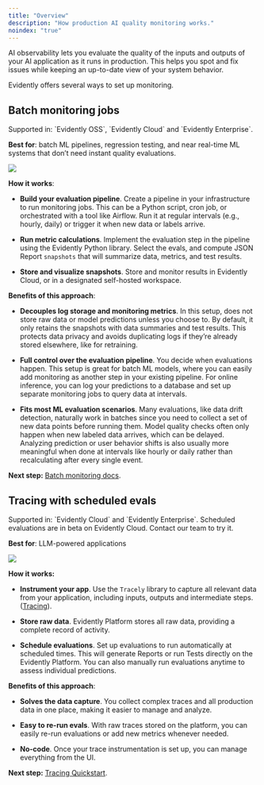```yaml
---
title: "Overview"
description: "How production AI quality monitoring works."
noindex: "true"
---
```


AI observability lets you evaluate the quality of the inputs and outputs of your AI application  as it runs in production. This helps you spot and fix issues while keeping an up-to-date view of your system behavior.&#x20;

Evidently offers several ways to set up monitoring.&#x20;

## Batch monitoring jobs

<Check>
  Supported in: `Evidently OSS`, `Evidently Cloud` and `Evidently Enterprise`.
</Check>

**Best for**: batch ML pipelines, regression testing, and near real-time ML systems that don’t need instant quality evaluations.

![](/images/monitoring_flow_batch.png)

**How it works**:

* **Build your evaluation pipeline**. Create a pipeline in your infrastructure to run monitoring jobs. This can be a Python script, cron job, or orchestrated with a tool like Airflow. Run it at regular intervals (e.g., hourly, daily) or trigger it when new data or labels arrive.

* **Run metric calculations**. Implement the evaluation step in the pipeline using the Evidently Python library. Select the evals, and compute JSON Report `snapshots` that will summarize data, metrics, and test results.

* **Store and visualize snapshots**. Store and monitor results in Evidently Cloud, or in a designated self-hosted workspace.

**Benefits of this approach**:

* **Decouples log storage and monitoring metrics**. In this setup, does not store raw data or model predictions unless you choose to. By default, it only retains the snapshots with data summaries and test results. This protects data privacy and avoids duplicating logs if they’re already stored elsewhere, like for retraining.

* **Full control over the evaluation pipeline**. You decide when evaluations happen. This setup is great for batch ML models, where you can easily add monitoring as another step in your existing pipeline. For online inference, you can log your predictions to a database and set up separate monitoring jobs to query data at intervals.

* **Fits most ML evaluation scenarios**. Many evaluations, like data drift detection, naturally work in batches since you need to collect a set of new data points before running them. Model quality checks often only happen when new labeled data arrives, which can be delayed. Analyzing prediction or user behavior shifts is also usually more meaningful when done at intervals like hourly or daily rather than recalculating after every single event.

**Next step:** [Batch monitoring docs](/docs/platform/monitoring_local_batch).

## Tracing with scheduled evals

<Check>
  Supported in: `Evidently Cloud` and `Evidently Enterprise`. Scheduled evaluations are in beta on Evidently Cloud. Contact our team to try it.
</Check>

**Best for**: LLM-powered applications

![](/images/monitoring_flow_tracing.png)

**How it works:**

* **Instrument your app**. Use the `Tracely` library to capture all relevant data from your application, including inputs, outputs and intermediate steps. ([Tracing](/docs/platform/tracing_setup)).

* **Store raw data**. Evidently Platform stores all raw data, providing a complete record of activity.

* **Schedule evaluations**. Set up evaluations to run automatically at scheduled times. This will generate Reports or run Tests directly on the Evidently Platform. You can also manually run evaluations anytime to assess individual predictions.

**Benefits of this approach**:

* **Solves the data capture**. You collect complex traces and all production data in one place, making it easier to manage and analyze.

* **Easy to re-run evals**. With raw traces stored on the platform, you can easily re-run evaluations or add new metrics whenever needed.

* **No-code**. Once your trace instrumentation is set up, you can manage everything from the UI.

**Next step:** [Tracing Quickstart](/quickstart_tracing).